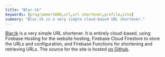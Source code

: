 ```yaml
---
title: "Blar.tk"
keywords: [programmer5000,url,url shortener,profile,site]
summary: "Blar.tk is a very simple cloud-based URL shortener."
---
```


[Blar.tk](https://blar.tk) is a very simple URL shortener. It is entirely cloud-based, using Firebase Hosting for the website hosting, Firebase Cloud Firestore to store the URLs and configuration, and Firebase Functions for shortening and retrieving URLs. The source for the site is hosted [on Github](https://github.com/realprogrammer5000/blar/).
